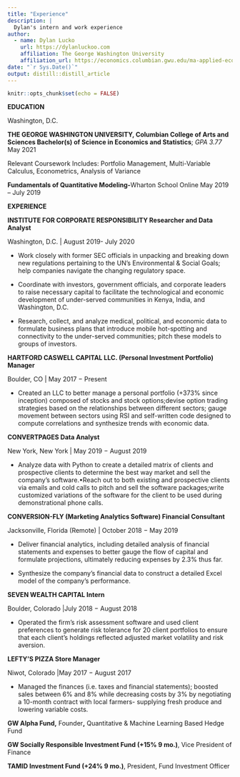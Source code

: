 ```yaml
---
title: "Experience"
description: |
  Dylan's intern and work experience
author:
  - name: Dylan Lucko 
    url: https://dylanluckoo.com
    affiliation: The George Washington University
    affiliation_url: https://economics.columbian.gwu.edu/ma-applied-economicss
date: "`r Sys.Date()`"
output: distill::distill_article
---
```


```r
knitr::opts_chunk$set(echo = FALSE)
```

**EDUCATION**

Washington, D.C. 

**THE GEORGE WASHINGTON UNIVERSITY, Columbian College of Arts and Sciences Bachelor(s) of Science in Economics and Statistics**; *GPA 3.77* May 2021

Relevant Coursework Includes: Portfolio Management, Multi-Variable Calculus, Econometrics, Analysis of Variance

**Fundamentals of Quantitative Modeling-**Wharton School Online May 2019 -- July 2019

**EXPERIENCE**

**INSTITUTE FOR CORPORATE RESPONSIBILITY Researcher and Data Analyst**

Washington, D.C. \| August 2019- July 2020

-   Work closely with former SEC officials in unpacking and breaking down new regulations pertaining to the UN's Environmental & Social Goals; help companies navigate the changing regulatory space.

-   Coordinate with investors, government officials, and corporate leaders to raise necessary capital to facilitate the technological and economic development of under-served communities in Kenya, India, and Washington, D.C.

-   Research, collect, and analyze medical, political, and economic data to formulate business plans that introduce mobile hot-spotting and connectivity to the under-served communities; pitch these models to groups of investors. 

**HARTFORD CASWELL CAPITAL LLC. (Personal Investment Portfolio) Manager**

Boulder, CO \| May 2017 − Present 

-   Created an LLC to better manage a personal portfolio (+373% since inception) composed of stocks and stock options;devise option trading strategies based on the relationships between different sectors; gauge movement between sectors using RSI and self-written code designed to compute correlations and synthesize trends with economic data.

**CONVERTPAGES Data Analyst**

New York, New York \| May 2019 − August 2019

-   Analyze data with Python to create a detailed matrix of clients and prospective clients to determine the best way market and sell the company's software.•Reach out to both existing and prospective clients via emails and cold calls to pitch and sell the software packages;write customized variations of the software for the client to be used during demonstrational phone calls.

**CONVERSION-FLY (Marketing Analytics Software) Financial Consultant**

Jacksonville, Florida (Remote) \| October 2018 − May 2019 

-   Deliver financial analytics, including detailed analysis of financial statements and expenses to better gauge the flow of capital and formulate projections, ultimately reducing expenses by 2.3% thus far.

-   Synthesize the company's financial data to construct a detailed Excel model of the company's performance.

**SEVEN WEALTH CAPITAL Intern**

Boulder, Colorado \|July 2018 − August 2018 

-   Operated the firm's risk assessment software and used client preferences to generate risk tolerance for 20 client portfolios to ensure that each client's holdings reflected adjusted market volatility and risk aversion.

**LEFTY'S PIZZA Store Manager**

Niwot, Colorado \|May 2017 − August 2017 

-   Managed the finances (i.e. taxes and financial statements); boosted sales between 6% and 8% while decreasing costs by 3% by negotiating a 10-month contract with local farmers- supplying fresh produce and lowering variable costs. 

**GW Alpha Fund,** Founder**,** Quantitative & Machine Learning Based Hedge Fund

**GW Socially Responsible Investment Fund (+15% 9 mo.)**, Vice President of Finance

**TAMID Investment Fund (+24% 9 mo.)**, President, Fund Investment Officer

